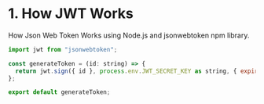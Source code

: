 # 1. How JWT Works

How Json Web Token Works using Node.js and jsonwebtoken npm library.

```js filename="tokenGenerate.ts" {3} copy
import jwt from "jsonwebtoken";

const generateToken = (id: string) => {
  return jwt.sign({ id }, process.env.JWT_SECRET_KEY as string, { expiresIn: "30d" });
};

export default generateToken;
```
